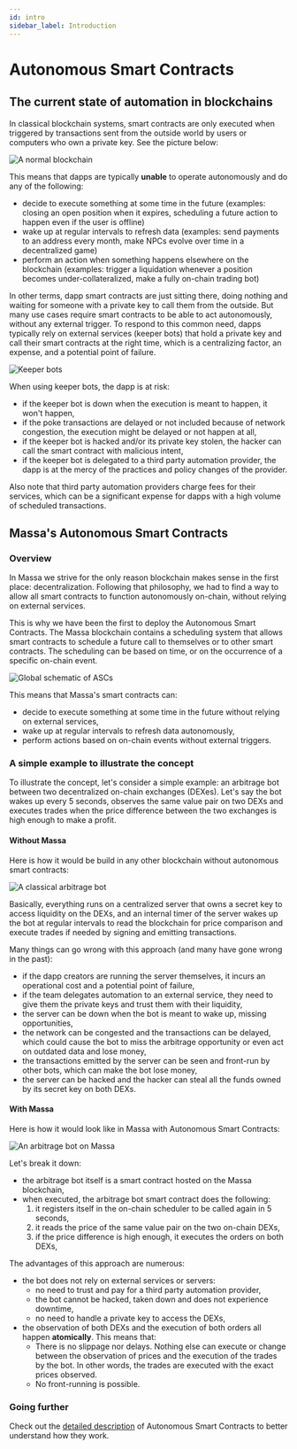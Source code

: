 ```yaml
---
id: intro
sidebar_label: Introduction
---
```


# Autonomous Smart Contracts

## The current state of automation in blockchains

In classical blockchain systems, smart contracts are only executed when triggered by transactions sent from the outside world by users or computers who own a private key.
See the picture below:

![A normal blockchain](./normal_blockchain.png)

This means that dapps are typically **unable** to operate autonomously and do any of the following:
* decide to execute something at some time in the future (examples: closing an open position when it expires, scheduling a future action to happen even if the user is offline)
* wake up at regular intervals to refresh data (examples: send payments to an address every month, make NPCs evolve over time in a decentralized game)
* perform an action when something happens elsewhere on the blockchain (examples: trigger a liquidation whenever a position becomes under-collateralized, make a fully on-chain trading bot)

In other terms, dapp smart contracts are just sitting there, doing nothing and waiting for someone with a private key to call them from the outside.
But many use cases require smart contracts to be able to act autonomously, without any external trigger.
To respond to this common need, dapps typically rely on external services (keeper bots) that hold a private key and call their smart contracts at the right time,
which is a centralizing factor, an expense, and a potential point of failure.

![Keeper bots](./keeper_bot.png)

When using keeper bots, the dapp is at risk:
* if the keeper bot is down when the execution is meant to happen, it won't happen,
* if the poke transactions are delayed or not included because of network congestion, the execution might be delayed or not happen at all,
* if the keeper bot is hacked and/or its private key stolen, the hacker can call the smart contract with malicious intent,
* if the keeper bot is delegated to a third party automation provider, the dapp is at the mercy of the practices and policy changes of the provider.

Also note that third party automation providers charge fees for their services, which can be a significant expense for dapps with a high volume of scheduled transactions.

## Massa's Autonomous Smart Contracts

### Overview

In Massa we strive for the only reason blockchain makes sense in the first place: decentralization.
Following that philosophy, we had to find a way to allow all smart contracts to function autonomously on-chain, without relying on external services.

This is why we have been the first to deploy the Autonomous Smart Contracts.
The Massa blockchain contains a scheduling system that allows smart contracts to schedule a future call to themselves or to other smart contracts.
The scheduling can be based on time, or on the occurrence of a specific on-chain event.

![Global schematic of ASCs](./asc_general.png)

This means that Massa's smart contracts can:
* decide to execute something at some time in the future without relying on external services,
* wake up at regular intervals to refresh data autonomously,
* perform actions based on on-chain events without external triggers.

### A simple example to illustrate the concept

To illustrate the concept, let's consider a simple example: an arbitrage bot between two decentralized on-chain exchanges (DEXes).
Let's say the bot wakes up every 5 seconds, observes the same value pair on two DEXs and executes trades when the price difference between the two exchanges is high enough to make a profit.

#### Without Massa

Here is how it would be build in any other blockchain without autonomous smart contracts:

![A classical arbitrage bot](./dexbot_classical.png)

Basically, everything runs on a centralized server that owns a secret key to access liquidity on the DEXs,
and an internal timer of the server wakes up the bot at regular intervals to read the blockchain for price comparison and execute trades if needed by signing and emitting transactions.

Many things can go wrong with this approach (and many have gone wrong in the past):
* if the dapp creators are running the server themselves, it incurs an operational cost and a potential point of failure,
* if the team delegates automation to an external service, they need to give them the private keys and trust them with their liquidity,
* the server can be down when the bot is meant to wake up, missing opportunities,
* the network can be congested and the transactions can be delayed, which could cause the bot to miss the arbitrage opportunity or even act on outdated data and lose money,
* the transactions emitted by the server can be seen and front-run by other bots, which can make the bot lose money,
* the server can be hacked and the hacker can steal all the funds owned by its secret key on both DEXs.

#### With Massa

Here is how it would look like in Massa with Autonomous Smart Contracts:

![An arbitrage bot on Massa](./dexbot_massa.png)

Let's break it down:
* the arbitrage bot itself is a smart contract hosted on the Massa blockchain,
* when executed, the arbitrage bot smart contract does the following:
    1. it registers itself in the on-chain scheduler to be called again in 5 seconds,
    2. it reads the price of the same value pair on the two on-chain DEXs,
    3. if the price difference is high enough, it executes the orders on both DEXs,

The advantages of this approach are numerous:
* the bot does not rely on external services or servers:
    * no need to trust and pay for a third party automation provider,
    * the bot cannot be hacked, taken down and does not experience downtime,
    * no need to handle a private key to access the DEXs,
* the observation of both DEXs and the execution of both orders all happen **atomically**. This means that:
    * There is no slippage nor delays. Nothing else can execute or change between the observation of prices and the execution of the trades by the bot. In other words, the trades are executed with the exact prices observed.
    * No front-running is possible.

### Going further

Check out the [detailed description](./massa-asc) of Autonomous Smart Contracts to better understand how they work.
